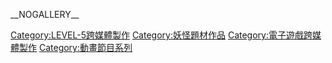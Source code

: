 __NOGALLERY__
{{Cat main}}

{{DEFAULTSORT:Youkai Watch}}
[[Category:LEVEL-5跨媒體製作|Category:LEVEL-5跨媒體製作]]
[[Category:妖怪題材作品|Category:妖怪題材作品]]
[[Category:電子遊戲跨媒體製作|Category:電子遊戲跨媒體製作]]
[[Category:動畫節目系列|Category:動畫節目系列]]